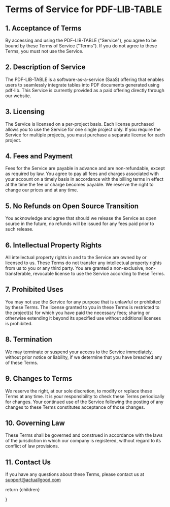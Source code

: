 
# Terms of Service for PDF-LIB-TABLE

## 1. Acceptance of Terms

By accessing and using the PDF-LIB-TABLE ("Service"), you agree to be bound by these Terms of Service ("Terms"). If you do not agree to these Terms, you must not use the Service.

## 2. Description of Service

The PDF-LIB-TABLE is a software-as-a-service (SaaS) offering that enables users to seamlessly integrate tables into PDF documents generated using pdf-lib. This Service is currently provided as a paid offering directly through our website.

## 3. Licensing

The Service is licensed on a per-project basis. Each license purchased allows you to use the Service for one single project only. If you require the Service for multiple projects, you must purchase a separate license for each project.

## 4. Fees and Payment

Fees for the Service are payable in advance and are non-refundable, except as required by law. You agree to pay all fees and charges associated with your account on a timely basis in accordance with the billing terms in effect at the time the fee or charge becomes payable. We reserve the right to change our prices and at any time.
 
## 5. No Refunds on Open Source Transition

You acknowledge and agree that should we release the Service as open source in the future, no refunds will be issued for any fees paid prior to such release.

## 6. Intellectual Property Rights

All intellectual property rights in and to the Service are owned by or licensed to us. These Terms do not transfer any intellectual property rights from us to you or any third party. You are granted a non-exclusive, non-transferable, revocable license to use the Service according to these Terms.

## 7. Prohibited Uses

You may not use the Service for any purpose that is unlawful or prohibited by these Terms. The license granted to you in these Terms is restricted to the project(s) for which you have paid the necessary fees; sharing or otherwise extending it beyond its specified use without additional licenses is prohibited.

## 8. Termination

We may terminate or suspend your access to the Service immediately, without prior notice or liability, if we determine that you have breached any of these Terms.

## 9. Changes to Terms

We reserve the right, at our sole discretion, to modify or replace these Terms at any time. It is your responsibility to check these Terms periodically for changes. Your continued use of the Service following the posting of any changes to these Terms constitutes acceptance of those changes.

## 10. Governing Law

These Terms shall be governed and construed in accordance with the laws of the jurisdiction in which our company is registered, without regard to its conflict of law provisions.

## 11. Contact Us

If you have any questions about these Terms, please contact us at support@actuallgood.com

  return <MdxLayout>{children}</MdxLayout>
 
}


